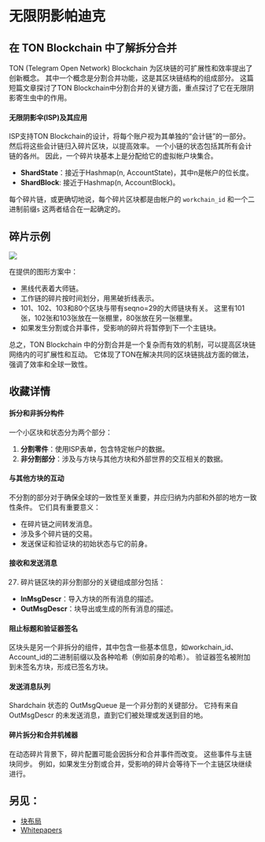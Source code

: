 # 无限阴影帕迪克

## 在 TON Blockchain 中了解拆分合并

TON (Telegram Open Network) Blockchain 为区块链的可扩展性和效率提出了创新概念。 其中一个概念是分割合并功能，这是其区块链结构的组成部分。 这篇短篇文章探讨了TON Blockchain中分割合并的关键方面，重点探讨了它在无限阴影寄生虫中的作用。

#### 无限阴影伞(ISP)及其应用

ISP支持TON Blockchain的设计，将每个账户视为其单独的“会计链”的一部分。 然后将这些会计链归入碎片区块，以提高效率。 一个小链的状态包括其所有会计链的各州。 因此，一个碎片块基本上是分配给它的虚拟帐户块集合。

- **ShardState**：接近于Hashmap(n, AccountState)，其中n是帐户的位长度。
- **ShardBlock**: 接近于Hashmap(n, AccountBlock)。

每个碎片链，或更确切地说，每个碎片区块都是由帐户的 `workchain_id` 和一个二进制前缀`s` 这两者结合在一起确定的。

## 碎片示例

![](/img/docs/blockchain-fundamentals/split-merge.svg)

在提供的图形方案中：

- 黑线代表着大师链。
- 工作链的碎片按时间划分，用黑破折线表示。
- 101、102、103和80个区块与带有seqno=29的大师链块有关。 这里有101张，102张和103张放在一张棚里，80张放在另一张棚里。
- 如果发生分割或合并事件，受影响的碎片将暂停到下一个主链块。

总之，TON Blockchain 中的分割合并是一个复杂而有效的机制，可以提高区块链网络内的可扩展性和互动。 它体现了TON在解决共同的区块链挑战方面的做法，强调了效率和全球一致性。

## 收藏详情

#### 拆分和非拆分构件

一个小区块和状态分为两个部分：

1. **分割零件**：使用ISP表单，包含特定帐户的数据。
2. **非分割部分**：涉及与方块与其他方块和外部世界的交互相关的数据。

#### 与其他方块的互动

不分割的部分对于确保全球的一致性至关重要，并应归纳为内部和外部的地方一致性条件。 它们具有重要意义：

- 在碎片链之间转发消息。
- 涉及多个碎片链的交易。
- 发送保证和验证块的初始状态与它的前身。

#### 接收和发送消息

27. 碎片链区块的非分割部分的关键组成部分包括：

- **InMsgDescr**：导入方块的所有消息的描述。
- **OutMsgDescr**：块导出或生成的所有消息的描述。

#### 阻止标题和验证器签名

区块头是另一个非拆分的组件，其中包含一些基本信息，如workchain_id、Account_id的二进制前缀以及各种哈希（例如前身的哈希）。 验证器签名被附加到未签名方块，形成已签名方块。

#### 发送消息队列

Shardchain 状态的 OutMsgQueue 是一个非分割的关键部分。 它持有来自 OutMsgDescr 的未发送消息，直到它们被处理或发送到目的地。

#### 碎片拆分和合并机械器

在动态碎片背景下，碎片配置可能会因拆分和合并事件而改变。 这些事件与主链块同步。 例如，如果发生分割或合并，受影响的碎片会等待下一个主链区块继续进行。

## 另见：

- [块布局](/develop/data-格式s/block-layout)
- [Whitepapers](/learn/docs)
